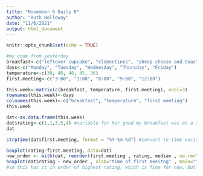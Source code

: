 ```yaml
---
title: "November 6 Daily R"
author: "Ruth Holloway"
date: "11/6/2021"
output: html_document
---
```


```r
knitr::opts_chunk$set(echo = TRUE)
```

```r
#my code from yesterday
breakfast<-c("leftover cupcake", "clementines", "sheep cheese and toast", "tuna donburi", "avocado toast")
days<-c("Monday", "Tuesday", "Wednesday", "Thursday", "Friday")
temperature<-c(39, 46, 46, 45, 36)
first.meeting<-c("3:00", "1:00", "8:00", "9:00", "12:00")

this.week<-matrix(c(breakfast, temperature, first.meeting), ncol=3)
rownames(this.week)<-days
colnames(this.week)<-c("breakfast", "temperature", "first meeting")
this.week

dat<-as.data.frame(this.week)
dat$rating<-c(1,1,3,5,4) #variable for hor good my breakfast was on a scale of 1-5
dat

strptime(dat$first.meeting, format = "%Y-%m-%d") #convert to time variable

boxplot(rating~first.meeting, data=dat)
new_order <- with(dat, reorder(first.meeting , rating, median , na.rm=T))
boxplot(dat$rating ~ new_order , xlab="time of first meeitng" , main="")
#so this has it in order of highest rating, which is fine for now, but eventually I'll want it to be in order of the time at which I had my first meeting
```

